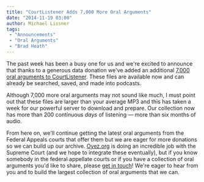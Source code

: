 ```yaml
---
title: "CourtListener Adds 7,000 More Oral Arguments"
date: "2014-11-19 03:00"
author: Michael Lissner
tags:
 - "Announcements"
 - "Oral Arguments"
 - "Brad Heath"
---
```


The past week has been a busy one for us and we're excited to announce
that thanks to a generous data donation we've added an additional [7,000
oral arguments to
CourtListener](https://www.courtlistener.com/?order_by=dateArgued+desc&type=oa).
These files are available now and can already be searched, saved, and
made into podcasts.

Although 7,000 more oral arguments may not sound like much, I must point
out that these files are larger than your average MP3 and this has taken
a week for our powerful server to download and prepare. Our collection
now has more than 200 continuous *days* of listening — more than six
months of audio.

From here on, we'll continue getting the latest oral arguments from the
Federal Appeals courts that offer them but we are eager for more
donations so we can build up our archive. [Oyez.org](http://oyez.org) is
doing an incredible job with the Supreme Court (and we hope to integrate
these eventually), but if you know somebody in the federal appellate
courts or if you have a collection of oral arguments you'd like to
share, please [get in touch](https://www.courtlistener.com/contact/)!
We're eager to hear from you and to build the largest collection of oral
arguments that we can.

